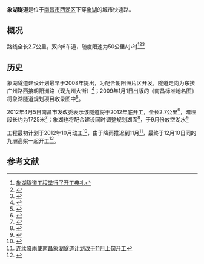 {{NC Future infrastructure}}
{{Infobox tunnel
|name         = 象湖隧道
|image        = 
|caption      = 
|location     = [[象湖|象湖]]
|coordinates  = 
|route        = 
|status       = 建设中
|start        = [[南昌市|南昌市]][[西湖区_(南昌市)|西湖区]]
|end          = [[南昌市|南昌市]][[西湖区_(南昌市)|西湖区]]
|startwork    = 
|begin        = 2012年12月10日
|open         = 
|close        = 
|owner        = 
|operator     = 
|traffic      = [[城市快速路|城市快速路]]
|character    = 
|toll         = 否
|vpd          =
|construction = 
|length       = 2.7公里
|lanes        = 双向6车道
|speed        = 50公里/小时
|hielevation  =
|lowelevation = 
|height       = 
|width        = 
|grade        =
}}
'''象湖隧道'''是位于[[南昌市|南昌市]][[西湖区_(南昌市)|西湖区]]下穿[[象湖|象湖]]的城市快速路。

== 概况 ==
路线全长2.7公里，双向6车道，随度限速为50公里/小时<ref>[http://xxgk.nc.gov.cn/bmgkxx/lt/gzdt/zwdt/201301/t20130124_518336.htm 象湖隧道工程举行了开工典礼]{{Dead link|date=2018年9月 |bot=InternetArchiveBot |fix-attempted=yes }}</ref><ref>{{cite web|url=http://www.jxnews.com.cn/xxrb/system/2013/05/18/012425483.shtml|title=象湖隧道下月初现部分雏形[图]--信息日报|website=www.jxnews.com.cn}}</ref><ref>{{cite web|url=http://jiangxi.jxnews.com.cn/system/2012/12/11/012208877.shtml|title=南昌首条高架快速路昨开工 象湖隧道全长2.7公里-高架-江西新闻网|website=jiangxi.jxnews.com.cn}}</ref>

== 历史 ==
象湖隧道建设计划最早于2008年提出，为配合朝阳洲片区开发，隧道走向为东接广州路西接朝阳洲路（现九州大街）<ref>{{cite web|url=http://www.jxnews.com.cn/xxrb/system/2008/04/07/002720179.shtml|title=南昌拟建象湖湖底隧道--信息日报|website=www.jxnews.com.cn}}</ref>；2009年1月1日出版的《南昌标准地名图》将象湖隧道规划项目收录图中<ref>{{cite web|url=http://jiangxi.jxnews.com.cn/system/2008/12/26/010026618.shtml|title=南昌免费公厕首次标上地图|publisher=}}{{Dead link|date=2019年12月 |bot=InternetArchiveBot |fix-attempted=yes }}</ref>。

2012年4月5日南昌市发改委表示该隧道将于2012年底开工，全长2.7公里<ref>{{cite web|url=http://jiangxi.jxnews.com.cn/system/2012/04/05/011944316.shtml|title=南昌象湖隧道今年下半年开工 总投资10.4亿元 -象湖,隧道-江西新闻网|website=jiangxi.jxnews.com.cn|accessdate=2013-06-21|archive-date=2012-05-07|archive-url=https://web.archive.org/web/20120507072752/http://jiangxi.jxnews.com.cn/system/2012/04/05/011944316.shtml|dead-url=no}}</ref>，暗埋段长约为1725米<ref>{{cite web|url=http://www.jxnews.com.cn/jxrb/system/2012/07/26/012054437.shtml|title=酝酿多年的象湖隧道即将开建[图]--江西日报|website=www.jxnews.com.cn}}</ref>；象湖也将配合建设同时调整规划湖面<ref>{{cite web|url=http://www.jxnews.com.cn/jxrb/system/2012/05/04/011971128.shtml|title=整体规划湖面 建设象湖隧道 象湖美景将暂别游客3年--江西日报|website=www.jxnews.com.cn|accessdate=2013-06-21|archive-date=2012-06-12|archive-url=https://web.archive.org/web/20120612150223/http://www.jxnews.com.cn/jxrb/system/2012/05/04/011971128.shtml|dead-url=no}}</ref>，于9月份放空湖水<ref>{{cite web|url=http://jiangxi.jxnews.com.cn/system/2012/05/04/011971261.shtml|title=南昌象湖9月“干湖”建下穿隧道[图]-南昌,象湖-江西新闻网|website=jiangxi.jxnews.com.cn|accessdate=2013-06-21|archive-date=2012-06-10|archive-url=https://web.archive.org/web/20120610145207/http://jiangxi.jxnews.com.cn/system/2012/05/04/011971261.shtml|dead-url=no}}</ref>

工程最初计划于2012年10月动工<ref>{{cite web|url=http://www.ncwbw.cn/images/2012-10/15/01/2012101501_pdf.pdf|title=象湖隧道10月28日开建|publisher=|accessdate=2013-06-21|archive-date=2016-03-04|archive-url=https://web.archive.org/web/20160304194901/http://www.ncwbw.cn/images/2012-10/15/01/2012101501_pdf.pdf|dead-url=no}}</ref>，由于降雨推迟到11月<ref>[http://house.jxnews.com.cn/system/2012/10/31/012159434.shtml 连续降雨使南昌象湖隧道计划改于11月上旬开工]{{dead link|date=2018年4月 |bot=InternetArchiveBot |fix-attempted=yes }}</ref>，最终于12月10日同的九洲高架一起开工<ref>{{cite web|url=http://jiangxi.jxnews.com.cn/system/2012/12/10/012208115.shtml|title=象湖隧道九洲高架工程今日开工 为南昌第一条高架快速路-象湖-九洲-江西新闻网|website=jiangxi.jxnews.com.cn|accessdate=2013-06-21|archive-date=2013-01-17|archive-url=https://web.archive.org/web/20130117193901/http://jiangxi.jxnews.com.cn/system/2012/12/10/012208115.shtml|dead-url=no}}</ref>。

== 参考文献 ==
{{Reflist|colwidth=30em}}

{{南昌桥隧}}